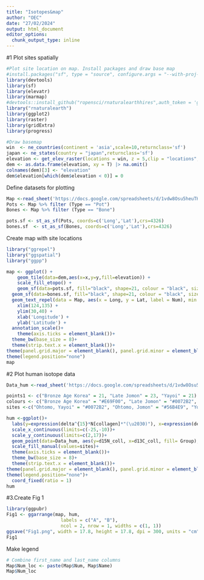 ```yaml
---
title: "Isotopes&map"
author: "OEC"
date: "27/02/2024"
output: html_document
editor_options: 
  chunk_output_type: inline
---
```


#1 Plot sites spatially

```r
#Plot site location on map. Install packages and draw base map
#install.packages("sf", type = "source", configure.args = "--with-proj-lib=$(brew --prefix)/lib/")
library(devtools)
library(sf)
library(elevatr)
library(marmap)
#devtools::install_github("ropensci/rnaturalearthhires",auth_token = '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', force = TRUE)
library("rnaturalearth")
library(ggplot2)
library(raster)
library(gridExtra)
library(progress)
```


```r
#Draw basemap
win  <- ne_countries(continent = 'asia',scale=10,returnclass='sf')
japan <- ne_states(country = "japan",returnclass='sf')
elevation <- get_elev_raster(locations = win, z = 5,clip = "locations",src='aws')
dem <- as.data.frame(elevation, xy = T) |> na.omit()
colnames(dem)[3] <- "elevation"
dem$elevation[which(dem$elevation < 0)] = 0
```

Define datasets for plotting
```r
Map <-read_sheet('https://docs.google.com/spreadsheets/d/1vdw8Osu5heuTHNIOzy9qM8NY-qKUZDM12JsbqVJYS20/edit#gid=0', sheet="Map_coords") |> as.data.frame()
Pots <- Map %>% filter (Type == "Pot")
Bones <- Map %>% filter (Type == "Bone")

pots.sf <- st_as_sf(Pots, coords=c('Long','Lat'),crs=4326)
bones.sf  <- st_as_sf(Bones, coords=c('Long','Lat'),crs=4326)

```

Create map with site locations
```r
library("ggrepel")
library("ggspatial")
library("ggpp")

map <- ggplot() +
	geom_tile(data=dem,aes(x=x,y=y,fill=elevation)) +
	scale_fill_etopo() +
	geom_sf(data=pots.sf, fill="black", shape=21, colour = "black", size=1) +
  geom_sf(data=bones.sf, fill="black", shape=21, colour = "black", size=1)+
  geom_text_repel(data = Map, aes(x = Long, y = Lat, label = Num), min.segment.length = 0, nudge_x =  Map$Nudge_x, nudge_y = Map$Nudge_y, size=2, check_overlap = T) +
	xlim(124,135) +
	ylim(30,40) +
	xlab('Longitude') +
	ylab('Latitude') +
  annotation_scale()+
	theme(axis.ticks = element_blank())+
  theme_bw(base_size = 8)+
  theme(strip.text.x = element_blank())+
theme(panel.grid.major = element_blank(), panel.grid.minor = element_blank())+
theme(legend.position="none")
map
```


#2 Plot human isotope data

```r
Data_hum <-read_sheet('https://docs.google.com/spreadsheets/d/1vdw8Osu5heuTHNIOzy9qM8NY-qKUZDM12JsbqVJYS20/edit#gid=0', sheet="hum_isotopes") |> as.data.frame()
```

```r
points1 <- c("Bronze Age Korea" = 21, "Late Jomon" = 23, "Yayoi" = 21)
colours <- c("Bronze Age Korea" = "#E69F00", "Late Jomon" = "#0072B2", "Yayoi" = "#56B4E9")
sites <-c("Ohtomo, Yayoi" = "#0072B2", "Ohtomo, Jomon" = "#56B4E9", "Yoshinogari, Yayoi" = "#009E73","Bronze Age Korea" = "#E69F00") 
```


```r
hum <-ggplot()+
  labs(y=expression(delta^{15}*N[collagen]*"(\u2030)"), x=expression(delta^{13}*C[collagen]*"(\u2030)"))+
  scale_x_continuous(limits=c(-25,-10))+
  scale_y_continuous(limits=c(2,17))+
  geom_point(data=Data_hum, aes(y=d15N_coll, x=d13C_coll, fill= Group), size=2, pch =21, colour="black")+
  scale_fill_manual(values=sites)+
  theme(axis.ticks = element_blank())+
  theme_bw(base_size = 8)+
  theme(strip.text.x = element_blank())+
theme(panel.grid.major = element_blank(), panel.grid.minor = element_blank())+
theme(legend.position="none")+
  coord_fixed(ratio = 1)
hum
```
#3.Create Fig 1

```r
library(ggpubr)
Fig1 <- ggarrange(map, hum,
                    labels = c("A", "B"),
                    ncol = 2, nrow = 1, widths = c(1, 1))
ggsave("Fig1.png", width = 17.8, height = 17.8, dpi = 300, units = "cm", device='png')
Fig1

```
Make legend
```r
# Combine first_name and last_name columns
Map$Num_loc <- paste(Map$Num, Map$Name)
Map$Num_loc
```

